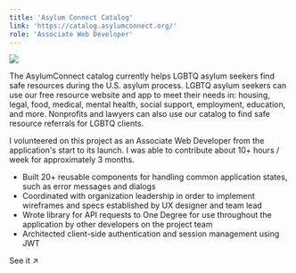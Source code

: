 ```yaml
---
title: 'Asylum Connect Catalog'
link: 'https://catalog.asylumconnect.org/'
role: 'Associate Web Developer'
---
```



[![](./asylum-connect.jpg)](https://catalog.asylumconnect.org/)

The AsylumConnect catalog currently helps LGBTQ asylum seekers find safe resources during the U.S. asylum process. LGBTQ asylum seekers can use our free resource website and app to meet their needs in: housing, legal, food, medical, mental health, social support, employment, education, and more. Nonprofits and lawyers can also use our catalog to find safe resource referrals for LGBTQ clients.

I volunteered on this project as an Associate Web Developer from the application's start to its launch. I was able to contribute about 10+ hours / week for approximately 3 months.

- Built 20+ reusable components for handling common application states, such as error messages and dialogs
- Coordinated with organization leadership in order to implement wireframes and specs established by UX designer and team lead
- Wrote library for API requests to One Degree for use throughout the application by other developers on the project team
- Architected client-side authentication and session management using JWT

<ExternalLink href="https://catalog.asylumconnect.org"><span>See it ↗️</span></ExternalLink>
